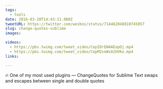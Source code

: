 ```yaml
---
tags:
  - tools
date: 2016-03-28T14:43:11.000Z
tweetURL: https://twitter.com/wesbos/status/714462848810745857
slug: change-quotes-sublime
images:

videos:
  - https://pbs.twimg.com/tweet_video/CepIDrEW4AEapOj.mp4
  - https://pbs.twimg.com/tweet_video/CepM2veWsAIHVKo.mp4
links:

---
```

🔥 One of my most used plugins — ChangeQuotes for Sublime Text swaps and escapes between single and double quotes
